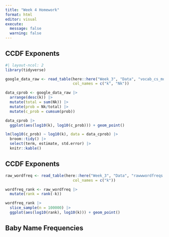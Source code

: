 ```yaml
---
title: "Week 4 Homework"
format: html
editor: visual
execute: 
  message: false
  warning: false
---
```


## CCDF Exponents

```r
#| layout-ncol: 2
library(tidyverse)

google_data_raw <- read_table(here::here("Week_3", "Data", "vocab_cs_mod.txt"),
                              col_names = c("k", "Nk"))

data_cprob <- google_data_raw |> 
  arrange(desc(k)) |> 
  mutate(total = sum(Nk)) |> 
  mutate(prob = Nk/total) |> 
  mutate(c_prob = cumsum(prob)) 

data_cprob |> 
  ggplot(aes(log10(k), log10(c_prob))) + geom_point()

lm(log10(c_prob) ~ log10(k), data = data_cprob) |> 
  broom::tidy() |>
  select(term, estimate, std.error) |> 
  knitr::kable()


```
## CCDF Exponents

```r
raw_wordfreq <- read_table(here::here("Week_3", "Data", "rawwwordfreqs.txt"),
                              col_names = c("k"))

wordfreq_rank <- raw_wordfreq |> 
  mutate(rank = rank(-k))

wordfreq_rank |> 
  slice_sample(n = 100000) |> 
  ggplot(aes(log10(rank), log10(k))) + geom_point()
```
## Baby Name Frequencies


